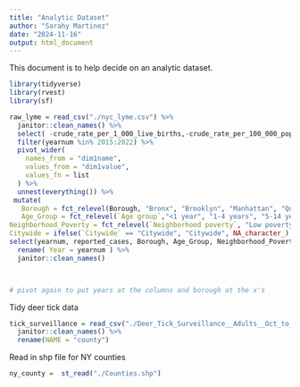 ```yaml
---
title: "Analytic Dataset"
author: "Sarahy Martinez"
date: "2024-11-16"
output: html_document
---
```


This document is to help decide on an analytic dataset. 

```r
library(tidyverse)
library(rvest)
library(sf)
```

```r
raw_lyme = read_csv("./nyc_lyme.csv") %>% 
  janitor::clean_names() %>% 
  select( -crude_rate_per_1_000_live_births,-crude_rate_per_100_000_population,-age_adjusted_rate_per_100_000_population, -disease, -dim1valid) %>% 
  filter(yearnum %in% 2015:2022) %>% 
  pivot_wider(
    names_from = "dim1name",
    values_from = "dim1value",
    values_fn = list
  ) %>% 
  unnest(everything()) %>% 
 mutate(
   Borough = fct_relevel(Borough, "Bronx", "Brooklyn", "Manhattan", "Queens", "Staten Island"),
   Age_Group = fct_relevel(`Age group`,"<1 year", "1-4 years", "5-14 years", " 15-24 years", "25-44 years", "45-64 years", "65+ years"),
Neighborhood_Poverty = fct_relevel(`Neighborhood poverty`, "Low poverty (wealthiest)", "Medium poverty", "High poverty"), Sex = fct_relevel(Sex, "Male", "Female", "Unknown"),
Citywide = ifelse(`Citywide` == "Citywide", "Citywide", NA_character_) ) %>% 
select(yearnum, reported_cases, Borough, Age_Group, Neighborhood_Poverty, Sex, Citywide) %>% 
  rename( Year = yearnum ) %>% 
  janitor::clean_names()



# pivot again to put years at the columns and borough at the x's 

```


Tidy deer tick data 
```r
tick_surveillance = read_csv("./Deer_Tick_Surveillance__Adults__Oct_to_Dec__excluding_Powassan_virus__Beginning_2008_20241116.csv") %>% 
  janitor::clean_names() %>% 
  rename(NAME = "county")

```

Read in shp file for NY counties 

```r
ny_county =  st_read("./Counties.shp") 

```

